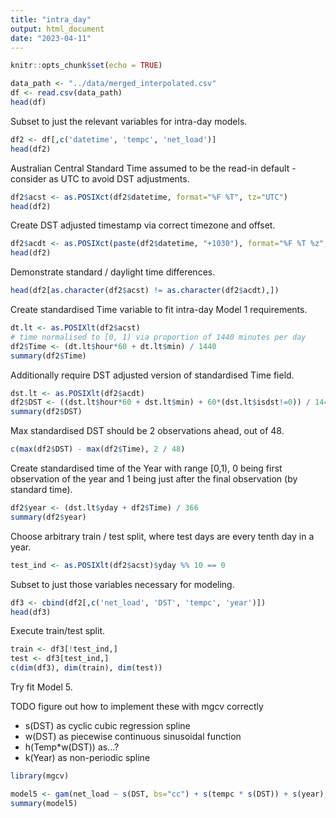 ```yaml
---
title: "intra_day"
output: html_document
date: "2023-04-11"
---
```


```r
knitr::opts_chunk$set(echo = TRUE)
```

```r
data_path <- "../data/merged_interpolated.csv"
df <- read.csv(data_path)
head(df)
```

Subset to just the relevant variables for intra-day models.

```r
df2 <- df[,c('datetime', 'tempc', 'net_load')]
head(df2)
```

Australian Central Standard Time assumed to be the read-in default - consider as UTC to avoid DST adjustments.

```r
df2$acst <- as.POSIXct(df2$datetime, format="%F %T", tz="UTC")
head(df2)
```

Create DST adjusted timestamp via correct timezone and offset.

```r
df2$acdt <- as.POSIXct(paste(df2$datetime, "+1030"), format="%F %T %z", tz="Australia/South")
head(df2)
```

Demonstrate standard / daylight time differences.

```r
head(df2[as.character(df2$acst) != as.character(df2$acdt),])
```

Create standardised Time variable to fit intra-day Model 1 requirements.

```r
dt.lt <- as.POSIXlt(df2$acst)
# time normalised to [0, 1) via proportion of 1440 minutes per day
df2$Time <- (dt.lt$hour*60 + dt.lt$min) / 1440
summary(df2$Time)
```

Additionally require DST adjusted version of standardised Time field.

```r
dst.lt <- as.POSIXlt(df2$acdt)
df2$DST <- ((dst.lt$hour*60 + dst.lt$min) + 60*(dst.lt$isdst!=0)) / 1440
summary(df2$DST)
```

Max standardised DST should be 2 observations ahead, out of 48.

```r
c(max(df2$DST) - max(df2$Time), 2 / 48)
```

Create standardised time of the Year with range [0,1), 0 being first observation of the year and 1 being just after the final observation (by standard time).

```r
df2$year <- (dst.lt$yday + df2$Time) / 366
summary(df2$year)
```

Choose arbitrary train / test split, where test days are every tenth day in a year.

```r
test_ind <- as.POSIXlt(df2$acst)$yday %% 10 == 0
```

Subset to just those variables necessary for modeling.

```r
df3 <- cbind(df2[,c('net_load', 'DST', 'tempc', 'year')])
head(df3)
```

Execute train/test split.

```r
train <- df3[!test_ind,]
test <- df3[test_ind,]
c(dim(df3), dim(train), dim(test))
```

Try fit Model 5.

TODO figure out how to implement these with mgcv correctly

- s(DST) as cyclic cubic regression spline
- w(DST) as piecewise continuous sinusoidal function
- h(Temp*w(DST)) as...?
- k(Year) as non-periodic spline

```r
library(mgcv)

model5 <- gam(net_load ~ s(DST, bs="cc") + s(tempc * s(DST)) + s(year), data=train)
summary(model5)
```

